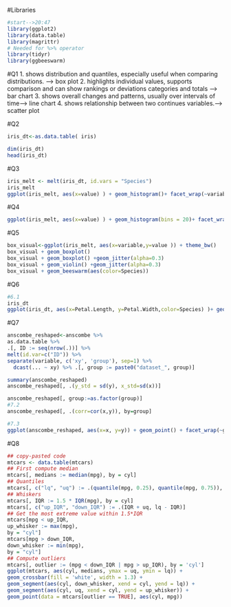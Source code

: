 
#Libraries
```r
#start-->20:47
library(ggplot2)
library(data.table)
library(magrittr)
# Needed for %>% operator
library(tidyr)
library(ggbeeswarm)
```

#Q1
1. shows distribution and quantiles, especially useful when comparing distributions. --> box plot
2. highlights individual values, supports comparison and can show rankings or deviations categories and totals --> bar chart
3. shows overall changes and patterns, usually over intervals of time--> line chart
4. shows relationship between two continues variables.--> scatter plot

#Q2
```r
iris_dt<-as.data.table( iris)

dim(iris_dt)
head(iris_dt)

```

#Q3
```r
iris_melt <- melt(iris_dt, id.vars = "Species")
iris_melt
ggplot(iris_melt, aes(x=value) ) + geom_histogram()+ facet_wrap(~variable) + theme_bw()
```

#Q4
```r
ggplot(iris_melt, aes(x=value) ) + geom_histogram(bins = 20)+ facet_wrap(~variable) + theme_bw()
```

#Q5
```r
box_visual<-ggplot(iris_melt, aes(x=variable,y=value )) + theme_bw()
box_visual + geom_boxplot()
box_visual + geom_boxplot() +geom_jitter(alpha=0.3)
box_visual + geom_violin() +geom_jitter(alpha=0.3)
box_visual + geom_beeswarm(aes(color=Species))
```

#Q6
```r
#6.1
iris_dt
ggplot(iris_dt, aes(x=Petal.Length, y=Petal.Width,color=Species) )+ geom_point() + theme_bw() +labs(x="Petal Length", y="Petal With", title="Relationship Between Petal Length and Width")
```

#Q7
```r
anscombe_reshaped<-anscombe %>%
as.data.table %>%
.[, ID := seq(nrow(.))] %>%
melt(id.var=c("ID")) %>%
separate(variable, c('xy', 'group'), sep=1) %>%
  dcast(... ~ xy) %>% .[, group := paste0("dataset_", group)]

summary(anscombe_reshaped)
anscombe_reshaped[, .(y_std = sd(y), x_std=sd(x))]

anscombe_reshaped[, group:=as.factor(group)]
#7.2
anscombe_reshaped[, .(corr=cor(x,y)), by=group]

#7.3
ggplot(anscombe_reshaped, aes(x=x, y=y)) + geom_point() + facet_wrap(~group)
```


#Q8
```r
## copy-pasted code
mtcars <- data.table(mtcars)
## First compute median
mtcars[, medians := median(mpg), by = cyl]
## Quantiles
mtcars[, c("lq", "uq") := .(quantile(mpg, 0.25), quantile(mpg, 0.75)), by = cyl]
## Whiskers
mtcars[, IQR := 1.5 * IQR(mpg), by = cyl]
mtcars[, c("up_IQR", "down_IQR") := .(IQR + uq, lq - IQR)]
## Get the most extreme value within 1.5*IQR
mtcars[mpg < up_IQR,
up_whisker := max(mpg),
by = "cyl"]
mtcars[mpg > down_IQR,
down_whisker := min(mpg),
by = "cyl"]
## Compute outliers
mtcars[, outlier := (mpg < down_IQR | mpg > up_IQR), by = 'cyl']
ggplot(mtcars, aes(cyl, medians, ymax = uq, ymin = lq)) +
geom_crossbar(fill = 'white', width = 1.3) +
geom_segment(aes(cyl, down_whisker, xend = cyl, yend = lq)) +
geom_segment(aes(cyl, uq, xend = cyl, yend = up_whisker)) +
geom_point(data = mtcars[outlier == TRUE], aes(cyl, mpg))
```

